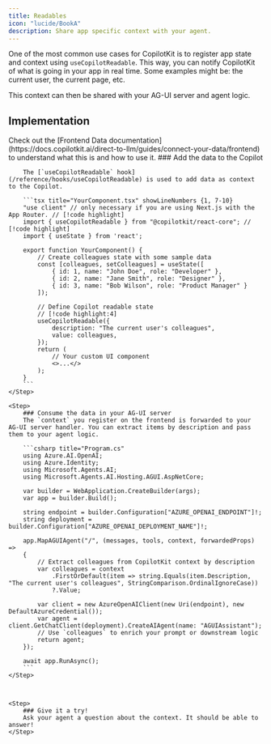 ```yaml
---
title: Readables
icon: "lucide/BookA"
description: Share app specific context with your agent.
---
```


One of the most common use cases for CopilotKit is to register app state and context using `useCopilotReadable`.
This way, you can notify CopilotKit of what is going in your app in real time.
Some examples might be: the current user, the current page, etc.

This context can then be shared with your AG-UI server and agent logic.

## Implementation
<Callout>
    Check out the [Frontend Data documentation](https://docs.copilotkit.ai/direct-to-llm/guides/connect-your-data/frontend) to understand what this is and how to use it.
</Callout>

<Steps>
    <Step>
        ### Add the data to the Copilot

        The [`useCopilotReadable` hook](/reference/hooks/useCopilotReadable) is used to add data as context to the Copilot.

        ```tsx title="YourComponent.tsx" showLineNumbers {1, 7-10}
        "use client" // only necessary if you are using Next.js with the App Router. // [!code highlight]
        import { useCopilotReadable } from "@copilotkit/react-core"; // [!code highlight]
        import { useState } from 'react';

        export function YourComponent() {
            // Create colleagues state with some sample data
            const [colleagues, setColleagues] = useState([
                { id: 1, name: "John Doe", role: "Developer" },
                { id: 2, name: "Jane Smith", role: "Designer" },
                { id: 3, name: "Bob Wilson", role: "Product Manager" }
            ]);

            // Define Copilot readable state
            // [!code highlight:4]
            useCopilotReadable({
                description: "The current user's colleagues",
                value: colleagues,
            });
            return (
                // Your custom UI component
                <>...</>
            );
        }
        ```
    </Step>

    <Step>
        ### Consume the data in your AG-UI server
        The `context` you register on the frontend is forwarded to your AG-UI server handler. You can extract items by description and pass them to your agent logic.

        ```csharp title="Program.cs"
        using Azure.AI.OpenAI;
        using Azure.Identity;
        using Microsoft.Agents.AI;
        using Microsoft.Agents.AI.Hosting.AGUI.AspNetCore;

        var builder = WebApplication.CreateBuilder(args);
        var app = builder.Build();

        string endpoint = builder.Configuration["AZURE_OPENAI_ENDPOINT"]!;
        string deployment = builder.Configuration["AZURE_OPENAI_DEPLOYMENT_NAME"]!;

        app.MapAGUIAgent("/", (messages, tools, context, forwardedProps) =>
        {
            // Extract colleagues from CopilotKit context by description
            var colleagues = context
                .FirstOrDefault(item => string.Equals(item.Description, "The current user's colleagues", StringComparison.OrdinalIgnoreCase))
                ?.Value;

            var client = new AzureOpenAIClient(new Uri(endpoint), new DefaultAzureCredential());
            var agent = client.GetChatClient(deployment).CreateAIAgent(name: "AGUIAssistant");
            // Use `colleagues` to enrich your prompt or downstream logic
            return agent;
        });

        await app.RunAsync();
        ```
    </Step>

    

    <Step>
        ### Give it a try!
        Ask your agent a question about the context. It should be able to answer!
    </Step>
</Steps>
